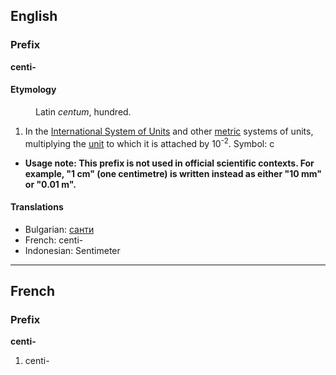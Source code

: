==English==
===Prefix===
'''centi-'''

====Etymology====
:Latin ''centum'', hundred.

#In the [[International System of Units]] and other [[metric]] systems of units, multiplying the [[unit]] to which it is attached by 10<sup>-2</sup>. Symbol: c
*'''Usage note: This prefix is not used in official scientific contexts.  For example, "1 cm" (one centimetre) is written instead as either "10 mm" or "0.01 m".'''

====Translations====
*Bulgarian: [[санти]]
*French: centi-
*Indonesian: Sentimeter

----
==French==
===Prefix===
'''centi-'''

#centi-